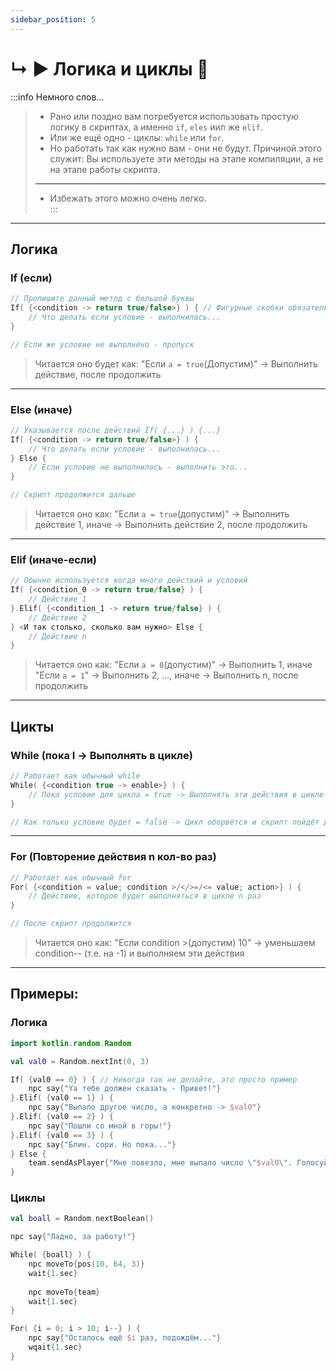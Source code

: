 ```yaml
---
sidebar_position: 5
---
```


# ↳ ▶ Логика и циклы 🟰

:::info Немного слов...
> - Рано или поздно вам потребуется использовать простую логику в скриптах, а именно `if`, `eles` иил же `elif`.  
>  - Или же ещё одно - циклы: `while` или `for`.
> - Но работать так как нужно вам - они не будут. Причиной этого служит: Вы используете эти методы на этапе компиляции, а не на этапе работы скрипта.  
> ---
> - Избежать этого можно очень легко.  
:::

---

## Логика

### If (если)
```kts
// Пропишите данный метод с большой буквы
If( {<condition -> return true/false>} ) { // Фигурные скобки обязательные, т.к. это говорит движку, чтобы проверять условие во время работы скрипта, а не при компиляции
    // Что делать если условие - выполнилась...
}

// Если же условие не выполнено - пропуск
```
> Читается оно будет как: "Если `а = true`(Допустим)" -> Выполнить действие, после продолжить

---

### Else (иначе)
```kts
// Указывается после действий If( {...} ) {...}
If( {<condition -> return true/false>} ) {
    // Что делать если условие - выполнилась...
} Else {
    // Если условие не выполнилось - выполнить это...
}

// Скрипт продолжится дальше
```
> Читается оно как: "Если `a = true`(допустим)" -> Выполнить действие 1, иначе -> Выполнить действие 2, после продолжить

---

### Elif (иначе-если)
```kts
// Обычно используется когда много действий и условий
If( {<condition_0 -> return true/false} ) {
    // Действие 1
}.Elif( {<condition_1 -> return true/false} ) {
    // Действие 2
} <И так столько, сколько вам нужно> Else {
    // Действие n
}
```
> Читается оно как: "Если `a = 0`(допустим)" -> Выполнить 1, иначе "Eсли `a = 1`" -> Выполнить 2, ..., иначе -> Выполнить n, после продолжить

---

## Цикты

### While (пока I -> Выполнять в цикле)
```kts
// Работает как обычный while
While( {<condition true -> enable>} ) {
    // Пока условие для цикла = true -> Выполнять эти действия в цикле
}

// Как только условие будет = false -> Цикл оборвётся и скрипт пойдёт дальше
```

---

### For (Повторение действия n кол-во раз)
```kts
// Работает как обычный for
For( {<condition = value; condition >/</>=/<= value; action>} ) {
    // Действие, которое будет выполняться в цикле n раз
}

// После скрипт продолжится
```
> Читается оно как: "Если condition >(допустим) 10" -> уменьшаем condition-- (т.е. на -1) и выполняем эти действия

---

## Примеры:

### Логика
```kts
import kotlin.random.Random

val val0 = Random.nextInt(0, 3)

If( {val0 == 0} ) { // Никогда так не делайте, это просто пример
    npc say{"Ya тебе должен сказать - Привет!"}
}.Elif( {val0 == 1} ) {
    npc say{"Выпало другое число, а конкретно -> $val0"}
}.Elif( {val0 == 2} ) {
    npc say{"Пошли со мной в горы!"}
}.Elif( {val0 == 3} ) {
    npc say{"Блин. сори. Но пока..."}
} Else {
    team.sendAsPlayer{"Мне повезло, мне выпало число \"$val0\". Голосуй за HollowEngine И получай ещё больше!"}
}
```

### Циклы
```kts
val boall = Random.nextBoolean()

npc say{"Ладно, за работу!"}

While( {boall} ) {
    npc moveTo{pos(10, 64, 3)}
    wait{1.sec}
    
    npc moveTo{team}
    wait{1.sec}
}
```
```kts
For( {i = 0; i > 10; i--} ) {
    npc say{"Осталось ещё $i раз, подождём..."}
    wqait{1.sec}
}
```